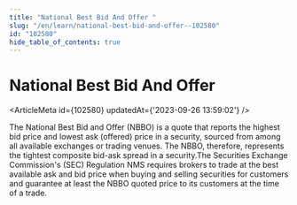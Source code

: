 ```yaml
---
title: "National Best Bid And Offer "
slug: "/en/learn/national-best-bid-and-offer--102580"
id: "102580"
hide_table_of_contents: true
---
```



# National Best Bid And Offer 

<ArticleMeta id={102580} updatedAt={'2023-09-26 13:59:02'} />
<div className='border-solid border-b border-t-0 my-4 border-[var(--ifm-color-gray-300)]' />

The National Best Bid and Offer (NBBO) is a quote that reports the highest bid price and lowest ask (offered) price in a security, sourced from among all available exchanges or trading venues. The NBBO, therefore, represents the tightest composite bid-ask spread in a security.The Securities Exchange Commission's (SEC) Regulation NMS requires brokers to trade at the best available ask and bid price when buying and selling securities for customers and guarantee at least the NBBO quoted price to its customers at the time of a trade.
